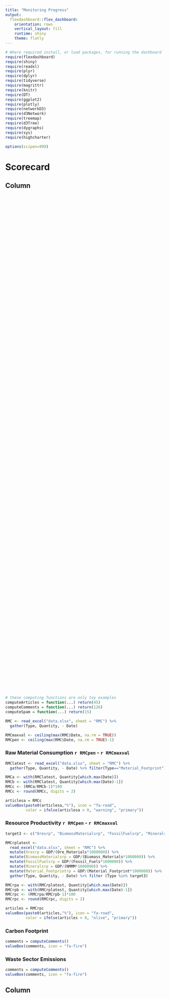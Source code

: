 ```yaml
---
title: "Monitoring Progress"
output: 
  flexdashboard::flex_dashboard:
    orientation: rows
    vertical_layout: fill
    runtime: shiny 
    theme: flatly
---
```


<style> 
.navbar {
  background-color: #e87d81; 
}
</style> 

```r
# Where required install, or load packages, for running the dashboard
require(flexdashboard)
require(shiny)
require(readxl)
require(plyr)
require(dplyr)
require(tidyverse)
require(magrittr)
require(knitr)
require(DT)
require(ggplot2)
require(plotly)
require(networkD3)
require(d3Network)
require(treemap)
require(d3Tree)
require(dygraphs)
require(sys)
require(highcharter)

options(scipen=999)

```

Scorecard {data-orientation=columns}
=======================================================================

Column {style="height:100pc;"}
-----------------------------------------------------------------------

```r
# these computing functions are only toy examples
computeArticles = function(...) return(45)
computeComments = function(...) return(126)
computeSpam = function(...) return(15)

RMC <- read_excel("data.xlsx", sheet = "RMC") %>% 
  gather(Type, Quantity, - Date)

RMCmaxval <- ceiling(max(RMC$Date, na.rm = TRUE))
RMCpen <- ceiling(max(RMC$Date, na.rm = TRUE)-1)

```

### Raw Material Consumption `r RMCpen` - `r RMCmaxval`

```r
RMClatest <- read_excel("data.xlsx", sheet = "RMC") %>% 
  gather(Type, Quantity, - Date) %>% filter(Type=="Material_Footprint")

RMCa <- with(RMClatest, Quantity[which.max(Date)])
RMCb <- with(RMClatest, Quantity[which.max(Date)-1])
RMCc <- (RMCa/RMCb-1)*100
RMCc <- round(RMCc, digits = 2)

articlesa = RMCc
valueBox(paste0(articlesa,"%"), icon = "fa-road",
         color = ifelse(articlesa > 0, "warning", "primary"))

```

### Resource Productivity `r RMCpen` - `r RMCmaxval`

```r
target3 <- c("Oresrp", "BiomassMaterialsrp", "FossilFuelsrp", "Mineralsrp", "Material_Footprintrp")

RMCrplatest <- 
  read_excel("data.xlsx", sheet = "RMC") %>%
  mutate(Oresrp = GDP/(Ore_Materials*1000000)) %>%
  mutate(BiomassMaterialsrp = GDP/(Biomass_Materials*1000000)) %>%
  mutate(FossilFuelsrp = GDP/(Fossil_Fuels*1000000)) %>%
  mutate(Mineralsrp = GDP/(NMMM*1000000)) %>% 
  mutate(Material_Footprintrp = GDP/(Material_Footprint*1000000)) %>%
  gather(Type, Quantity, - Date) %>% filter (Type %in% target3) 

RMCrpa <- with(RMCrplatest, Quantity[which.max(Date)])
RMCrpb <- with(RMCrplatest, Quantity[which.max(Date)-1])
RMCrpc <- (RMCrpa/RMCrpb-1)*100
RMCrpc <- round(RMCrpc, digits = 2)

articles = RMCrpc
valueBox(paste0(articles,"%"), icon = "fa-road",
         color = ifelse(articles > 0, "olive", "primary"))

```

### Carbon Footprint

```r
comments = computeComments()
valueBox(comments, icon = "fa-fire")
```

### Waste Sector Emissions

```r
comments = computeComments()
valueBox(comments, icon = "fa-fire")
```

Column {style="height:100pc;"}
-----------------------------------------------------------------------

### Total Waste Arisings

```r
spam = computeSpam()
valueBox(
  spam, icon = "fa-trash",
  color = ifelse(spam > 10, "warning", "primary")
)
```    

### Household Arisings

```r
spam = computeSpam()
valueBox(
  spam, icon = "fa-trash",
  color = ifelse(spam > 10, "warning", "primary")
)
```    

### C&I Arisings

```r
spam = computeSpam()
valueBox(
  spam, icon = "fa-trash",
  color = ifelse(spam > 10, "warning", "primary")
)
```    

### Construction Arisings

```r
spam = computeSpam()
valueBox(
  spam, icon = "fa-trash",
  color = ifelse(spam > 10, "warning", "primary")
)
```    

Column {style="height:100pc;"}
-----------------------------------------------------------------------

### WfH Recycling

```r
spam = computeSpam()
renderGauge({
  gauge(spam, min = 0, max = 100, symbol = '%', gaugeSectors(
    success = c(80, 100), warning = c(40, 79), danger = c(0, 39)
  ))
})
```    

### Municipal Waste Recycling

```r
spam = computeSpam()
renderGauge({
  gauge(spam, min = 0, max = 100, symbol = '%', gaugeSectors(
    success = c(80, 100), warning = c(40, 79), danger = c(0, 39)
  ))
})
```    

### Packaging Recycling

```r
spam = computeSpam()
renderGauge({
  gauge(spam, min = 0, max = 100, symbol = '%', gaugeSectors(
    success = c(80, 100), warning = c(40, 79), danger = c(0, 39)
  ))
})
```    

Column {style="height:100pc;"}
-----------------------------------------------------------------------

### WfH Recycling

```r
spam = computeSpam()
renderGauge({
  gauge(spam, min = 0, max = 100, symbol = '%', gaugeSectors(
    success = c(80, 100), warning = c(40, 79), danger = c(0, 39)
  ))
})
```    

### Municipal Waste Recycling

```r
spam = computeSpam()
renderGauge({
  gauge(spam, min = 0, max = 100, symbol = '%', gaugeSectors(
    success = c(80, 100), warning = c(40, 79), danger = c(0, 39)
  ))
})
```    

### Packaging Recycling

```r
spam = computeSpam()
renderGauge({
  gauge(spam, min = 0, max = 100, symbol = '%', gaugeSectors(
    success = c(80, 100), warning = c(40, 79), danger = c(0, 39)
  ))
})
```    

Resource Productivity
=======================================================================

Inputs {.sidebar}
-------------------------------------

```r
# Unit dropdown
selectInput(inputId = "indicator", label = "Select the unit you would like to see the data in:",
  c("Kilotonnes" = "Absolute",
  "Tonnes per capita" = "Per_capita",
  "kg per £ GBP" = "Productivity"))

# Input data to paramaterise slider bar 
RMC <- read_excel("data.xlsx", sheet = "RMC") %>% 
  gather(Type, Quantity, - Date)

# Set upper and lower bound for the slider
minvalue <- floor(min(RMC$Date, na.rm = TRUE))
maxvalue <- ceiling(max(RMC$Date, na.rm = TRUE))

# Create slider
sliderInput("Year", 
            label = "Select the range of years you are interested in:",
            min = minvalue, max = maxvalue, value = c(minvalue, maxvalue), sep = "")
```
\
 
**Definition**: Raw material consumption (RMC) represents the world-wide amount of primary raw materials directly and indirectly used by our economy. In other words, it represents the portion of annual global raw material extraction attributable to final use.
&nbsp;  

\

**Data Sources:** 
\
[Owen, A., Giesekam, J., Barrett, J. (2020) Material footprint and resource efficiency in the UK](http://sciencesearch.defra.gov.uk/Default.aspx?Menu=Menu&Module=More&Location=None&ProjectID=20306&FromSearch=Y&Publisher=1&SearchText=ev0279&SortString=ProjectCode&SortOrder=Asc&Paging=10%20-%20Description)

Row
-----------------------------------------------------------------------

### Raw Material Consumption

```r
target <- c("Ore_Materials", "Biomass_Materials", "Fossil_Fuels", "NMMM", "Material_Footprint")
target2 <- c("Ores.p.c", "BiomassMaterials.p.c", "FossilFuels.p.c", "Minerals.p.c", "Material_Footprint.p.c")
target3 <- c("Oresrp", "BiomassMaterialsrp", "FossilFuelsrp", "Mineralsrp", "Material_Footprintrp")

RMC2 <- 
  read_excel("data.xlsx", sheet = "RMC") %>% 
  gather(Type, Quantity, - Date) %>% filter (Type %in% target) 

RMCpop <- 
  read_excel("data.xlsx", sheet = "RMC") %>%
  mutate(Ores.p.c = (Ore_Materials*1000)/Population) %>%
  mutate(BiomassMaterials.p.c = (Biomass_Materials*1000)/Population) %>%
  mutate(FossilFuels.p.c = (Fossil_Fuels*1000)/Population) %>%
  mutate(Minerals.p.c = (NMMM*1000)/Population) %>%
  mutate(Material_Footprint.p.c = (Material_Footprint*1000)/Population) %>%
  gather(Type, Quantity, - Date) %>% filter (Type %in% target2) 

RMCrp <- 
  read_excel("data.xlsx", sheet = "RMC") %>%
  mutate(Oresrp = GDP/(Ore_Materials*1000000)) %>%
  mutate(BiomassMaterialsrp = GDP/(Biomass_Materials*1000000)) %>%
  mutate(FossilFuelsrp = GDP/(Fossil_Fuels*1000000)) %>%
  mutate(Mineralsrp = GDP/(NMMM*1000000)) %>% 
  mutate(Material_Footprintrp = GDP/(Material_Footprint*1000000)) %>%
  gather(Type, Quantity, - Date) %>% filter (Type %in% target3) 

getDataset <- reactive({
   ant <- if (input$indicator=="Absolute")
    {
      return(RMC2) %>% filter(RMC2$Date >= input$Year[1]  &
             RMC2$Date <= input$Year[2])
    }
    else if (input$indicator=="Per_capita")
    {
      return(RMCpop) %>% filter(RMCpop$Date >= input$Year[1]  &
             RMCpop$Date <= input$Year[2])
    }
    else
    {
      return(RMCrp) %>% filter(RMCrp$Date >= input$Year[1]  &
             RMCrp$Date <= input$Year[2])
    }
   
  })

RMCchart <- renderPlotly({
  ggplotRMC <- ggplot(getDataset(), aes(x= Date, y = Quantity, group = Type)) +
  geom_line(aes(color=Type)) +
  scale_x_continuous(breaks=seq(minvalue, maxvalue, 1)) +
  theme(axis.title.x = element_blank()) +
  theme(axis.title.y = element_blank())
  
  plotlyRMC <- ggplotly(ggplotRMC) %>% 
  layout(legend = list(orientation = 'h')) %>% 
  layout(legend = list(x = 0, y = - 0.1)) %>%
  style(hoverinfo = 'none') 
  
}) 

RMCchart
  
```

Row
-----------------------------------------------------------------------

```r
RMCwide <- pivot_wider(RMC2, names_from = Type, values_from = Quantity) 

RMCpopwide <- pivot_wider(RMCpop, names_from = Type, values_from = Quantity) %>% as.data.frame(RMCpopwide) %>% mutate_if(is.numeric, round, digits=2) 

view(RMCpopwide)

RMCrpwide <- pivot_wider(RMCrp, names_from = Type, values_from = Quantity) %>% as.data.frame(RMCrpwide) %>% mutate_if(is.numeric, round, digits=2)

ddata <- reactive({
    if (input$indicator=="Absolute")
    {
      return(RMCwide) %>% filter(RMCwide$Date >= input$Year[1]  &
             RMCwide$Date <= input$Year[2])
    }
    else if (input$indicator=="Per_capita") 
    {
      return(RMCpopwide) %>% filter(RMCpopwide$Date >= input$Year[1]  &
             RMCpopwide$Date <= input$Year[2])
    }
    else
    {
      return(RMCrpwide) %>% filter(RMCrpwide$Date >= input$Year[1]  &
             RMCrpwide$Date <= input$Year[2])
    }
  })

renderDT(
          ddata(),
          rownames=FALSE,
          extensions = 'Buttons', options = list(dom = 'Bfrtip',
          buttons = list('csv', 
                         'excel',
                      I('colvis')),
          extensions = 'Responsive',
          pageLength = 5))

```

Carbon Footprint {data-navmenu="Emissions"}
=======================================================================
  
Inputs {.sidebar}
-------------------------------------

```r
# Unit dropdown
selectInput(inputId = "indicatorcf", label = "Select the unit you would like to see the data in:",
  c("Kilotonnes CO2e" = "Absolute",
  "Tonnes CO2e per capita" = "Per_capita",
  "kg C02e per £GBP" = "Intensity"))

# Input data to paramaterise slider bar 
cf <- read_excel("data.xlsx", sheet = "CF") %>% 
  gather(Type, Quantity, - Date)

# Set upper and lower bound for the slider
minvaluecf <- floor(min(cf$Date, na.rm = TRUE))
maxvaluecf <- ceiling(max(cf$Date, na.rm = TRUE))

# Create slider
sliderInput("Yearcf", 
            label = "Select the range of years you are interested in:",
            min = minvaluecf, max = maxvaluecf, value = c(minvaluecf, maxvaluecf), sep = "")
```

**Definition:** The ‘carbon footprint’ refers to carbon dioxide (CO2), methane (CH4) and nitrous oxide (N2O) emissions resulting from the consumption spending of households, government and charities in England on goods and services, wherever in the world these arise, and in addition to those emitted directly by households.

**Data Sources:** 
\
[Owen, A., Giesekam, J., Barrett, J. (2020) Material footprint and resource efficiency in the UK](http://sciencesearch.defra.gov.uk/Default.aspx?Menu=Menu&Module=More&Location=None&ProjectID=20306&FromSearch=Y&Publisher=1&SearchText=ev0279&SortString=ProjectCode&SortOrder=Asc&Paging=10%20-%20Description)

Row
-----------------------------------------------------------------------
  
###  Carbon footprint (consumption based greenhouse gas emissions)

```r
targetcf <- c("Direct_household_emissions", "Production_emissions_national_consumption", "Emissions_embedded_in_imports", "Total")
targetcfpc <- c("Direct_household_emissions.pc", "Production_emissions_national_consumption.pc", "Emissions_embedded_in_imports.pc", "Total.pc")
targetcfin <- c("Direct_household_emissions.in", "Production_emissions_national_consumption.in", "Emissions_embedded_in_imports.in", "Total.in")

cf2 <- 
  read_excel("data.xlsx", sheet = "CF") %>% 
  gather(Type, Quantity, - Date) %>% filter (Type %in% targetcf) 

cf2pop <- 
  read_excel("data.xlsx", sheet = "CF") %>%
  mutate(Direct_household_emissions.pc = (Direct_household_emissions*1000)/Population) %>%
  mutate(Production_emissions_national_consumption.pc = (Production_emissions_national_consumption*1000)/Population) %>%
  mutate(Emissions_embedded_in_imports.pc = (Emissions_embedded_in_imports*1000)/Population) %>%
  mutate(Total.pc = Total*1000/Population) %>%
  gather(Type, Quantity, - Date) %>% filter (Type %in% targetcfpc) 

cf2in <- 
  read_excel("data.xlsx", sheet = "CF") %>%
  mutate(Direct_household_emissions.in = (Direct_household_emissions*1000000)/GDP) %>%
  mutate(Production_emissions_national_consumption.in = (Production_emissions_national_consumption*1000000)/GDP) %>%
  mutate(Emissions_embedded_in_imports.in = (Emissions_embedded_in_imports*1000000)/GDP) %>%
  mutate(Total.in = (Total*1000000)/GDP) %>%
  gather(Type, Quantity, - Date) %>% filter (Type %in% targetcfin) 

getDatasetcf <- reactive({
    if (input$indicatorcf=="Absolute")
    {
      return(cf2) %>% filter(cf2$Date >= input$Yearcf[1]  &
             cf2$Date <= input$Yearcf[2])
    }
    else if (input$indicatorcf=="Per_capita")
    {
      return(cf2pop) %>% filter(cf2pop$Date >= input$Yearcf[1]  &
             cf2pop$Date <= input$Yearcf[2])
    }
    else
    {
      return(cf2in) %>% filter(cf2in$Date >= input$Yearcf[1]  &
             cf2in$Date <= input$Yearcf[2])
    }
  })

cfchart <- renderPlotly({
  ggplotcf <- ggplot(getDatasetcf(), aes(x= Date, y = Quantity, group = Type)) +
  geom_line(aes(color=Type)) +
  scale_x_continuous(breaks=seq(minvaluecf, maxvaluecf, 1)) +
  theme(axis.title.x = element_blank()) +
  theme(axis.title.y = element_blank())
  
  plotlyRMC <- ggplotly(ggplotcf) %>% 
  layout(legend = list(orientation = 'h')) %>% 
  layout(legend = list(x = 0, y = - 0.1)) %>%
  style(hoverinfo = 'none')
  
}) 

cfchart
  
```

Row
-----------------------------------------------------------------------


```r
cfwide <- pivot_wider(cf2, names_from = Type, values_from = Quantity) %>% mutate_if(is.numeric, round, digits=0) 

cfpopwide <- pivot_wider(cf2pop, names_from = Type, values_from = Quantity) %>% as.data.frame(RMCpopwide) %>% mutate_if(is.numeric, round, digits=2) 

view(cfpopwide)
cfinwide <- pivot_wider(cf2in, names_from = Type, values_from = Quantity) %>% as.data.frame(RMCrpwide) %>% mutate_if(is.numeric, round, digits=2)

cftab <- reactive({
    if (input$indicatorcf=="Absolute")
    {
      return(cfwide) %>% filter(cfwide$Date >= input$Yearcf[1]  &
             cfwide$Date <= input$Yearcf[2])
    }
    else if (input$indicatorcf=="Per_capita")
    {
      return(cfpopwide) %>% filter(cfpopwide$Date >= input$Yearcf[1]  &
             cfpopwide$Date <= input$Yearcf[2])
    }
    else
    {
      return(cfinwide) %>% filter(cfinwide$Date >= input$Yearcf[1]  &
             cfinwide$Date <= input$Yearcf[2])
    }
  })

DT::renderDT(
          cftab(),
          rownames=FALSE,
          extensions = 'Buttons', options = list(dom = 'Bfrtip',
          buttons = 
          list('print', list(
          extend = 'collection',
          buttons = c('copy','csv','excel','pdf'),
          text = 'Download',
          extensions = 'Responsive')),
          pageLength = 5))

```


Waste Sector Emissions {data-navmenu="Emissions"}
=======================================================================
  
Inputs {.sidebar}
-------------------------------------

**Unit:** Million tonnes
\  

```r
# Input data to paramaterise slider bar 
wse <- read_excel("data.xlsx", sheet = "WSE") %>% 
  gather(Type, Quantity, - Date) %>% mutate_if(is.numeric, round, digits=3) 

# Set upper and lower bound for the slider
minvaluewse <- floor(min(wse$Date, na.rm = TRUE))
maxvaluewse <- ceiling(max(wse$Date, na.rm = TRUE))

# Create slider
sliderInput("Range", 
            label = "Select the range of years you are interested in:",
            min = minvaluewse, max = maxvaluewse, value = c(minvaluewse, maxvaluewse), sep = "")
```

\ 

**Definition**: The ‘waste management sector’ is a category used in international reporting and for which data in collected within the National Atmospheric Emissions Inventory.  Greenhouse gases covered within the inventory are carbon dioxide (CO2), methane (CH4), nitrous oxide (N2O) and fluorinated compounds (hydrofluorocarbons (HFCs), perfluorocarbons (PFCs), sulphur hexafluoride (SF6) and nitrogen trifluoride (NF3).
\ 

**Data Sources:** 
\ 

[Greenhouse Gas Inventories for England, Scotland, Wales & Northern Ireland: 1990-2018](https://naei.beis.gov.uk/reports/reports?section_id=4)

Row
-----------------------------------------------------------------------
  
### Domestic greenhouse gas (GHG) emissions from the Waste Management Sector

```r
wse$Type<-factor(wse$Type, levels=c('Anaerobic_Digestion', 'Waste_incineration', 'Composting', 'Waste-water handling', 'Landfill'))

 d <- reactive({
    filtered <-
      wse %>%
      filter(wse$Date >= input$Range[1],
             wse$Date <= input$Range[2])
  })

wsechart <- renderPlotly({
  ggplotwse <- ggplot(d(),
                       aes(fill = Type, x= Date, y= Quantity)) +
  geom_bar(position="stack", stat="identity") +
  scale_x_continuous(breaks=seq(minvaluewse, maxvaluewse, 2)) +
  theme(axis.title.x = element_blank()) +
  theme(axis.title.y = element_blank())
  
  plotlyRMC <- ggplotly(ggplotwse) %>% 
  layout(legend = list(orientation = 'h')) %>% 
  layout(legend = list(x = 0, y = - 0.1))
  
}) 

wsechart
  
```

Row
-----------------------------------------------------------------------

```r
wsetab <- read_excel("data.xlsx", sheet = "WSE") %>% mutate_if(is.numeric, round, digits=3)

wsetab2 <- reactive({
    filtered <-
      wsetab %>%
      filter(wsetab$Date >= input$Range[1],
             wsetab$Date <= input$Range[2])
  })
 
renderDT(
          wsetab2(),
          rownames=FALSE,
          extensions = 'Buttons', options = list(dom = 'Bfrtip',
          buttons = list('csv', 
                         'excel',
                      I('colvis')),
          extensions = 'Responsive',
          pageLength = 5)) 

```

Waste Sector Emissions Alt {data-navmenu="Emissions"}
=======================================================================

Inputs {.sidebar}
-------------------------------------
```r

```

Row
-----------------------------------------------------------------------

### WSEalt

```r
wseme <- read_excel("data.xlsx", sheet = "WSE") 

dygraph(wseme, main = "WSE") %>% 
  dyRangeSelector(dateWindow = c("2010", "2018"))

```

Row
-----------------------------------------------------------------------
```r

```


Total Waste Arisings {data-navmenu="Waste Arisings"}
=======================================================================

Inputs {.sidebar}
-------------------------------------
```r

```

Row
-----------------------------------------------------------------------

### Waste arisings

```r

```

Row
-----------------------------------------------------------------------
```r

```

Avoidable Waste {data-navmenu="Waste Arisings"}
=======================================================================

Inputs {.sidebar}
-------------------------------------

```r

```

Row
-----------------------------------------------------------------------

```r

```

Avoidable Plastic Waste {data-navmenu="Waste Arisings"}
=======================================================================

Inputs {.sidebar}
-------------------------------------

```r

```

Row
-----------------------------------------------------------------------

```r

```

Food Waste {data-navmenu="Waste Arisings"}
=======================================================================

Inputs {.sidebar}
-------------------------------------

```r

```

Row
-----------------------------------------------------------------------

```r

```

Residual Waste {data-navmenu="Waste Arisings"}
=======================================================================

Inputs {.sidebar}
-------------------------------------

```r

```

Row
-----------------------------------------------------------------------

```r

```

Row
-----------------------------------------------------------------------

Row
-----------------------------------------------------------------------

WfH Recycling {data-navmenu="Recycling"}
=======================================================================

Inputs {.sidebar}
-------------------------------------
```r

targetwfhrate <- c("Arisings", "Of which recycled (excl. IBAm)", "Of which recycled (incl. IBAm)")

selectInput("wfhanreg", 
              label = "Select your region of interest", 
              c("UK" = "UK",
                        "England" = "England",
                        "Norther Ireland" = "NI",
                        "Scotland" = "Scotland",
                        "Wales" = "Wales"))

selectInput("wfhaniba", 
              label = "Include/Exclude IBA", 
              c("Include IBA" = "Include IBA",
                "Exclude IBA" = "Exclude IBA"))

wfhinput <- read_excel("data.xlsx", sheet = "WFHan") %>%
  gather(Region, Quantity, -Measure, -Date)

# Set upper and lower bound for the slider
minvaluewfh <- floor(min(wfhinput$Date, na.rm = TRUE))
maxvaluewfh <- ceiling(max(wfhinput$Date, na.rm = TRUE))

# Create slider
sliderInput("Range", 
            label = "Select the range of years you are interested in:",
            min = minvaluewfh, max = maxvaluewfh, value = c(minvaluewfh, maxvaluewfh), sep = "")

wfhrate <- wfhinput %>% filter (Measure %in% targetwfhrate) 

wfhpop <- 
  wfhrate %>%
  mutate(Ores.p.c = (Ore_Materials*1000)/Population) %>%
  mutate(BiomassMaterials.p.c = (Biomass_Materials*1000)/Population) %>%
  mutate(FossilFuels.p.c = (Fossil_Fuels*1000)/Population) %>%
  mutate(Minerals.p.c = (NMMM*1000)/Population) %>%
  mutate(Material_Footprint.p.c = (Material_Footprint*1000)/Population) %>%
  gather(Type, Quantity, - Date) %>% filter (Type %in% target2) 

getDataset <- reactive({
   ant <- if (input$indicator=="Absolute")
    {
      return(RMC2) %>% filter(RMC2$Date >= input$Year[1]  &
             RMC2$Date <= input$Year[2])
    }
    else if (input$indicator=="Per_capita")
    {
      return(RMCpop) %>% filter(RMCpop$Date >= input$Year[1]  &
             RMCpop$Date <= input$Year[2])
    }
    else
    {
      return(RMCrp) %>% filter(RMCrp$Date >= input$Year[1]  &
             RMCrp$Date <= input$Year[2])
    }
   
  })


RMCchart <- renderPlotly({
  ggplotRMC <- ggplot(getDataset(), aes(x= Date, y = Quantity, group = Type)) +
  geom_line(aes(color=Type)) +
  scale_x_continuous(breaks=seq(minvalue, maxvalue, 1)) +
  theme(axis.title.x = element_blank()) +
  theme(axis.title.y = element_blank())
  
  plotlyRMC <- ggplotly(ggplotRMC) %>% 
  layout(legend = list(orientation = 'h')) %>% 
  layout(legend = list(x = 0, y = - 0.1)) %>%
  style(hoverinfo = 'none') 
  
}) 

RMCchart


```

\ 

**Definition**: ‘Waste from Households’ recycled refers to waste generated by households sent for recycling, composting or reuse in England. This measure is calculated in accordance with Waste Framework Directive (2008/98/EC) and includes waste from regular household collection, civic amenity sites, bulky waste and other household waste.

\ 

**Data Sources:** 
\ 

[Defra (2020) Local authority collected waste management - annual results](https://www.gov.uk/government/statistics/local-authority-collected-waste-management-annual-results)
 
Row  {.tabset .tabset-fade}
-----------------------------------------------------------------------

### Tonnages

```r

```

### Rate
    
```r

```

Row
-----------------------------------------------------------------------


Municipal Waste Recycling {data-navmenu="Recycling"}
=======================================================================

Inputs {.sidebar}
-------------------------------------

```r

```

Row
-----------------------------------------------------------------------

```r

wfhan <- read_excel("data.xlsx", sheet = "WFHan") %>%
  gather(Region, Value,- Measure, - Year) 

```

C&I Waste Recycling {data-navmenu="Recycling"}
=======================================================================

Inputs {.sidebar}
-------------------------------------

```r

```

Row
-----------------------------------------------------------------------

```r

```

C & D Waste Recovery {data-navmenu="Recycling"}
=======================================================================

Inputs {.sidebar}
-------------------------------------

```r

```

Row
-----------------------------------------------------------------------

```r

```

Packaging Waste Recycling {data-navmenu="Recycling"}
=======================================================================

Inputs {.sidebar}
-------------------------------------

```r

```
Row
-----------------------------------------------------------------------

```r

```
Row
-----------------------------------------------------------------------

Row
-----------------------------------------------------------------------

Municipal Waste Landfilled {data-navmenu="Landfilling"}
=======================================================================

Inputs {.sidebar}
-------------------------------------
```r

```
Row
-----------------------------------------------------------------------
```r

```

Biodegradable Waste Landfilled {data-navmenu="Landfilling"}
=======================================================================

Inputs {.sidebar}
-------------------------------------
```r

```

Row
-----------------------------------------------------------------------
```r

```

Food Waste Landfilled {data-navmenu="Landfilling"}
=======================================================================

Inputs {.sidebar}
-------------------------------------
```r

```
Row
-----------------------------------------------------------------------

```r

```
Row
-----------------------------------------------------------------------

Row
-----------------------------------------------------------------------

Illegal Waste Sites {data-navmenu="Waste Crime"}
=======================================================================

Inputs {.sidebar}
-------------------------------------
```r

```
Row
-----------------------------------------------------------------------
```r

```

Fly-tipping {data-navmenu="Waste Crime"} 
=======================================================================
Inputs {.sidebar}
-------------------------------------
```r

```
Row
-----------------------------------------------------------------------
```r

```

Litter {data-navmenu="Waste Crime"}
=======================================================================
Inputs {.sidebar}
-------------------------------------
```r

```
Row
-----------------------------------------------------------------------
```r

```

Row
-----------------------------------------------------------------------

Row
-----------------------------------------------------------------------

Circular Economy
=======================================================================
  
Row
-----------------------------------------------------------------------
  
### Material Flows
```r

# Load data
linkages2 <- read_xlsx("SankeyData2.xlsx", "links")
noders2  <- read_xlsx("SankeyData2.xlsx", "nodes")

# Sankey plot it
sankey <- sankeyNetwork(Links = linkages2, Nodes = noders2, Source = "source", Target = "target", Value = "value", NodeID = "name", fontSize = 12, nodeWidth = 60, iteration = 1)

sankey
```



